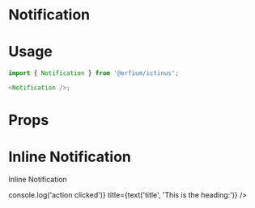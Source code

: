 
<Meta title="Design System/Notification" component={Notification} />

# Notification

# Usage

```js
import { Notification } from '@orfium/ictinus';

<Notification />;
```

# Props

<Props of={Notification} />

# Inline Notification

Inline Notification

<Preview>
  <Story name="Compact Notifiction" parameters={{ decorators: [withKnobs] }}>
    <Notification
      withFilling={boolean('withFilling', false)}
      withIcon={boolean('icon', true)}
      message={text('info', 'This is the info')}
      type={select('type', ['success', 'error', 'info', 'alert'], 'success')}
      variant={select('variant', ['inline', 'banner', 'toast', 'modal'], 'inline')}
      primaryCTALabel={text('primaryCTALabel', 'Action')}
      primaryCTA={() => console.log('action clicked')}
      title={text('title', 'This is the heading:')}
    />
  </Story>
</Preview>
